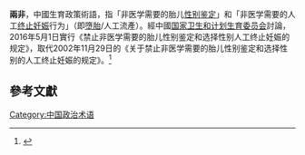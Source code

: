 '''兩非'''，中國生育政策術語，指「非医学需要的胎儿[[性别鉴定|性别鉴定]]」和「非医学需要的人工[[终止妊娠|终止妊娠]]行为」（即[[墮胎|墮胎]]/人工流產）。經中國[[国家卫生和计划生育委员会|国家卫生和计划生育委员会]]討論，2016年5月1日實行《禁止非医学需要的胎儿性别鉴定和选择性别人工终止妊娠的规定》，取代2002年11月29日的《关于禁止非医学需要的胎儿性别鉴定和选择性别的人工终止妊娠的规定》。<ref>{{cite news|title=国家卫生和计划生育委员会、国家工商行政管理总局、国家食品药品监督管理总局令（第9号）|newspaper=廣東省人民政府官方网站|date=2019-12-18|last=|first=|url=http://www.gd.gov.cn/zwgk/wjk/zcfgk/content/post_2721938.html|archiveurl=|archivedate=}}</ref>

==參考文獻==

{{reflist}}

[[Category:中国政治术语|Category:中国政治术语]]